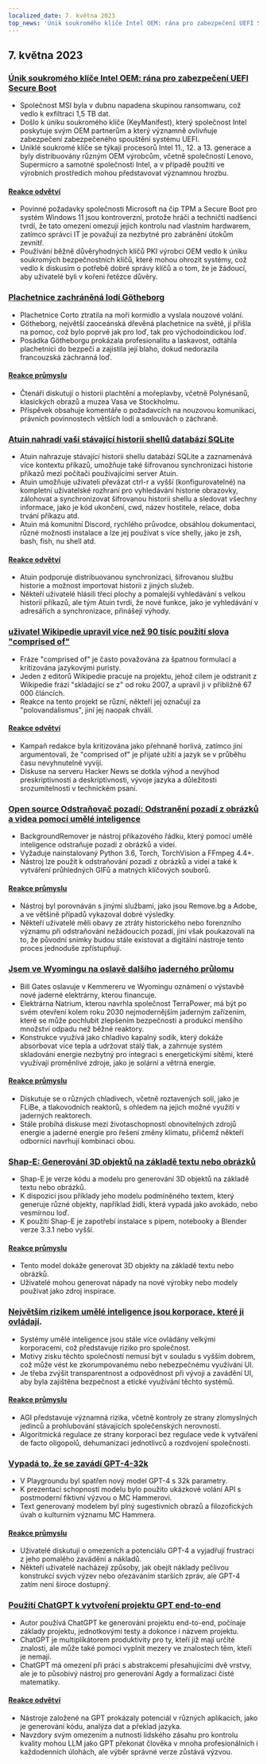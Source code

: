 ```yaml
---
localized_date: 7. května 2023
top_news: 'Únik soukromého klíče Intel OEM: rána pro zabezpečení UEFI Secure Boot'
---
```




<CallToAction />

<Steps>

## 7. května 2023

### [Únik soukromého klíče Intel OEM: rána pro zabezpečení UEFI Secure Boot](https://securityonline.info/intel-oem-private-key-leak-a-blow-to-uefi-secure-boot-security/)

- Společnost MSI byla v dubnu napadena skupinou ransomwaru, což vedlo k exfiltraci 1,5 TB dat.
- Došlo k úniku soukromého klíče (KeyManifest), který společnost Intel poskytuje svým OEM partnerům a který významně ovlivňuje zabezpečení zabezpečeného spouštění systému UEFI.
- Uniklé soukromé klíče se týkají procesorů Intel 11., 12. a 13. generace a byly distribuovány různým OEM výrobcům, včetně společností Lenovo, Supermicro a samotné společnosti Intel, a v případě použití ve výrobních prostředích mohou představovat významnou hrozbu.

#### [Reakce odvětví](http://news.ycombinator.com/item?id=35843566)

- Povinné požadavky společnosti Microsoft na čip TPM a Secure Boot pro systém Windows 11 jsou kontroverzní, protože hráči a techničtí nadšenci tvrdí, že tato omezení omezují jejich kontrolu nad vlastním hardwarem, zatímco správci IT je považují za nezbytné pro zabránění útokům zevnitř.
- Používání běžně důvěryhodných klíčů PKI výrobci OEM vedlo k úniku soukromých bezpečnostních klíčů, které mohou ohrozit systémy, což vedlo k diskusím o potřebě dobré správy klíčů a o tom, že je žádoucí, aby uživatelé byli v kořeni řetězce důvěry.

### [Plachetnice zachráněná lodí Götheborg](https://www.gotheborg.se/news/rescue-of-sailing-boat/)

- Plachetnice Corto ztratila na moři kormidlo a vyslala nouzové volání.
- Götheborg, největší zaoceánská dřevěná plachetnice na světě, jí přišla na pomoc, což bylo poprvé jak pro loď, tak pro východoindickou loď.
- Posádka Götheborgu prokázala profesionalitu a laskavost, odtáhla plachetnici do bezpečí a zajistila její blaho, dokud nedorazila francouzská záchranná loď.

#### [Reakce průmyslu](http://news.ycombinator.com/item?id=35838751)

- Čtenáři diskutují o historii plachtění a mořeplavby, včetně Polynésanů, klasických obrazů a muzea Vasa ve Stockholmu.
- Příspěvek obsahuje komentáře o požadavcích na nouzovou komunikaci, právních povinnostech větších lodí a smlouvách o záchraně.

### [Atuin nahradí vaši stávající historii shellů databází SQLite](https://github.com/ellie/atuin)

- Atuin nahrazuje stávající historii shellu databází SQLite a zaznamenává více kontextu příkazů, umožňuje také šifrovanou synchronizaci historie příkazů mezi počítači používajícími server Atuin.
- Atuin umožňuje uživateli převázat ctrl-r a vyšší (konfigurovatelné) na kompletní uživatelské rozhraní pro vyhledávání historie obrazovky, zálohovat a synchronizovat šifrovanou historii shellu a sledovat všechny informace, jako je kód ukončení, cwd, název hostitele, relace, doba trvání příkazu atd.
- Atuin má komunitní Discord, rychlého průvodce, obsáhlou dokumentaci, různé možnosti instalace a lze jej používat s více shelly, jako je zsh, bash, fish, nu shell atd.

#### [Reakce odvětví](http://news.ycombinator.com/item?id=35839470)

- Atuin podporuje distribuovanou synchronizaci, šifrovanou službu historie a možnost importovat historii z jiných služeb.
- Někteří uživatelé hlásili třecí plochy a pomalejší vyhledávání s velkou historií příkazů, ale tým Atuin tvrdí, že nové funkce, jako je vyhledávání v adresářích a synchronizace, přinášejí výhody.

### [uživatel Wikipedie upravil více než 90 tisíc použití slova "comprised of"](https://en.wikipedia.org/wiki/User:Giraffedata/comprised_of)

- Fráze "comprised of" je často považována za špatnou formulaci a kritizována jazykovými puristy.
- Jeden z editorů Wikipedie pracuje na projektu, jehož cílem je odstranit z Wikipedie frázi "skládající se z" od roku 2007, a upravil ji v přibližně 67 000 článcích.
- Reakce na tento projekt se různí, někteří jej označují za "polovandalismus", jiní jej naopak chválí.

#### [Reakce odvětví](http://news.ycombinator.com/item?id=35838180)

- Kampaň redakce byla kritizována jako přehnaně horlivá, zatímco jiní argumentovali, že "comprised of" je přijaté užití a jazyk se v průběhu času nevyhnutelně vyvíjí.
- Diskuse na serveru Hacker News se dotkla výhod a nevýhod preskriptivnosti a deskriptivnosti, vývoje jazyka a důležitosti srozumitelnosti v technickém psaní.

### [Open source Odstraňovač pozadí: Odstranění pozadí z obrázků a videa pomocí umělé inteligence](https://github.com/nadermx/backgroundremover)

- BackgroundRemover je nástroj příkazového řádku, který pomocí umělé inteligence odstraňuje pozadí z obrázků a videí.
- Vyžaduje nainstalovaný Python 3.6, Torch, TorchVision a FFmpeg 4.4+.
- Nástroj lze použít k odstraňování pozadí z obrázků a videí a také k vytváření průhledných GIFů a matných klíčových souborů.

#### [Reakce průmyslu](http://news.ycombinator.com/item?id=35838504)

- Nástroj byl porovnáván s jinými službami, jako jsou Remove.bg a Adobe, a ve většině případů vykazoval dobré výsledky.
- Někteří uživatelé měli obavy ze ztráty historického nebo forenzního významu při odstraňování nežádoucích pozadí, jiní však poukazovali na to, že původní snímky budou stále existovat a digitální nástroje tento proces jednoduše zpřístupňují.

### [Jsem ve Wyomingu na oslavě dalšího jaderného průlomu](https://www.gatesnotes.com/Wyoming-TerraPower)

- Bill Gates oslavuje v Kemmereru ve Wyomingu oznámení o výstavbě nové jaderné elektrárny, kterou financuje.
- Elektrárna Natrium, kterou navrhla společnost TerraPower, má být po svém otevření kolem roku 2030 nejmodernějším jaderným zařízením, které se může pochlubit zlepšením bezpečnosti a produkcí menšího množství odpadu než běžné reaktory.
- Konstrukce využívá jako chladivo kapalný sodík, který dokáže absorbovat více tepla a udržovat stálý tlak, a zahrnuje systém skladování energie nezbytný pro integraci s energetickými sítěmi, které využívají proměnlivé zdroje, jako je solární a větrná energie.

#### [Reakce průmyslu](http://news.ycombinator.com/item?id=35838407)

- Diskutuje se o různých chladivech, včetně roztavených solí, jako je FLiBe, a tlakovodních reaktorů, s ohledem na jejich možné využití v jaderných reaktorech.
- Stále probíhá diskuse mezi životaschopností obnovitelných zdrojů energie a jaderné energie pro řešení změny klimatu, přičemž někteří odborníci navrhují kombinaci obou.

### [Shap-E: Generování 3D objektů na základě textu nebo obrázků](https://github.com/openai/shap-e)

- Shap-E je verze kódu a modelu pro generování 3D objektů na základě textu nebo obrázků.
- K dispozici jsou příklady jeho modelu podmíněného textem, který generuje různé objekty, například židli, která vypadá jako avokádo, nebo vesmírnou loď.
- K použití Shap-E je zapotřebí instalace s pipem, notebooky a Blender verze 3.3.1 nebo vyšší.

#### [Reakce průmyslu](http://news.ycombinator.com/item?id=35836976)

- Tento model dokáže generovat 3D objekty na základě textu nebo obrázků.
- Uživatelé mohou generovat nápady na nové výrobky nebo modely používat jako zdroj inspirace.

### [Největším rizikem umělé inteligence jsou korporace, které ji ovládají](https://www.fastcompany.com/90892235/researcher-meredith-whittaker-says-ais-biggest-risk-isnt-consciousness-its-the-corporations-that-control-them).

- Systémy umělé inteligence jsou stále více ovládány velkými korporacemi, což představuje riziko pro společnost.
- Motivy zisku těchto společností nemusí být v souladu s vyšším dobrem, což může vést ke zkorumpovanému nebo nebezpečnému využívání UI.
- Je třeba zvýšit transparentnost a odpovědnost při vývoji a zavádění UI, aby byla zajištěna bezpečnost a etické využívání těchto systémů.

#### [Reakce průmyslu](http://news.ycombinator.com/item?id=35841542)

- AGI představuje významná rizika, včetně kontroly ze strany zlomyslných jedinců a prohlubování stávajících společenských nerovností.
- Algoritmická regulace ze strany korporací bez regulace vede k vytváření de facto oligopolů, dehumanizaci jednotlivců a rozdvojení společnosti.

### [Vypadá to, že se zavádí GPT-4-32k](https://community.openai.com/t/it-looks-like-gpt-4-32k-is-rolling-out/194615)

- V Playgroundu byl spatřen nový model GPT-4 s 32k parametry.
- K prezentaci schopností modelu bylo použito ukázkové volání API s postmoderní fiktivní výzvou o MC Hammerovi.
- Text generovaný modelem byl plný sugestivních obrazů a filozofických úvah o kulturním významu MC Hammera.

#### [Reakce průmyslu](http://news.ycombinator.com/item?id=35841460)

- Uživatelé diskutují o omezeních a potenciálu GPT-4 a vyjadřují frustraci z jeho pomalého zavádění a nákladů.
- Někteří uživatelé nacházejí způsoby, jak obejít náklady pečlivou konstrukcí svých výzev nebo ořezáváním starších zpráv, ale GPT-4 zatím není široce dostupný.

### [Použití ChatGPT k vytvoření projektu GPT end-to-end](https://github.com/ixaxaar/VardaGPT/blob/master/STORY.md)

- Autor používá ChatGPT ke generování projektu end-to-end, počínaje základy projektu, jednotkovými testy a dokonce i názvem projektu.
- ChatGPT je multiplikátorem produktivity pro ty, kteří již mají určité znalosti, ale může také pomoci vyplnit mezery ve znalostech těm, kteří je nemají.
- ChatGPT má omezení při práci s abstrakcemi přesahujícími dvě vrstvy, ale je to působivý nástroj pro generování Agdy a formalizaci čisté matematiky.

#### [Reakce odvětví](http://news.ycombinator.com/item?id=35839536)

- Nástroje založené na GPT prokázaly potenciál v různých aplikacích, jako je generování kódu, analýza dat a překlad jazyka.
- Navzdory svým omezením a nutnosti lidského zásahu pro kontrolu kvality mohou LLM jako GPT překonat člověka v mnoha profesionálních i každodenních úlohách, ale výběr správné verze zůstává výzvou.

</Steps>
